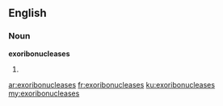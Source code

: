 ==English==

===Noun===
'''exoribonucleases'''

# {{plural of|exoribonuclease}}

[[ar:exoribonucleases]]
[[fr:exoribonucleases]]
[[ku:exoribonucleases]]
[[my:exoribonucleases]]